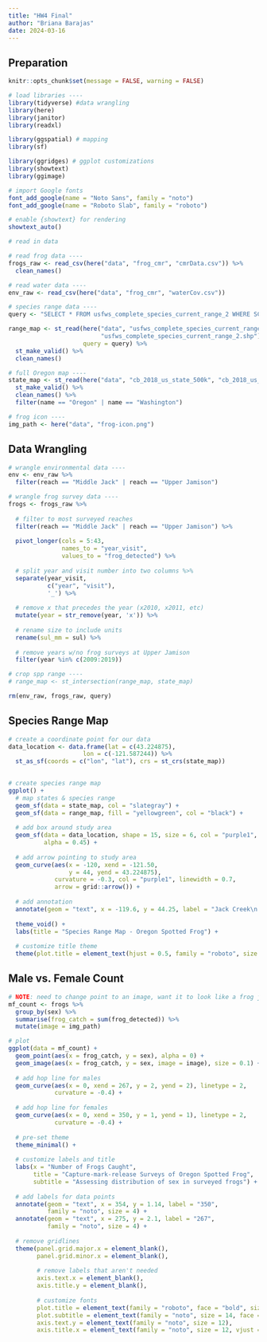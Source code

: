 ```yaml
---
title: "HW4 Final"
author: "Briana Barajas"
date: 2024-03-16
---
```


## Preparation

```r
knitr::opts_chunk$set(message = FALSE, warning = FALSE)
```

```r
# load libraries ----
library(tidyverse) #data wrangling
library(here)
library(janitor)
library(readxl)

library(ggspatial) # mapping
library(sf)

library(ggridges) # ggplot customizations
library(showtext)
library(ggimage)
```

```r
# import Google fonts
font_add_google(name = "Noto Sans", family = "noto")
font_add_google(name = "Roboto Slab", family = "roboto")

# enable {showtext} for rendering
showtext_auto()
```

```r
# read in data

# read frog data ----
frogs_raw <- read_csv(here("data", "frog_cmr", "cmrData.csv")) %>% 
  clean_names()

# read water data ----
env_raw <- read_csv(here("data", "frog_cmr", "waterCov.csv"))

# species range data ----
query <- "SELECT * FROM usfws_complete_species_current_range_2 WHERE SCINAME='Rana pretiosa' "

range_map <- st_read(here("data", "usfws_complete_species_current_range",
                          "usfws_complete_species_current_range_2.shp"),
                     query = query) %>% 
  st_make_valid() %>% 
  clean_names()

# full Oregon map ----
state_map <- st_read(here("data", "cb_2018_us_state_500k", "cb_2018_us_state_500k.shp")) %>% 
  st_make_valid() %>% 
  clean_names() %>% 
  filter(name == "Oregon" | name == "Washington")

# frog icon ----
img_path <- here("data", "frog-icon.png")
```

## Data Wrangling

```r
# wrangle environmental data ----
env <- env_raw %>% 
  filter(reach == "Middle Jack" | reach == "Upper Jamison")

# wrangle frog survey data ----
frogs <- frogs_raw %>% 
  
  # filter to most surveyed reaches
  filter(reach == "Middle Jack" | reach == "Upper Jamison") %>% 
  
  pivot_longer(cols = 5:43,
               names_to = "year_visit",
               values_to = "frog_detected") %>% 
  
  # split year and visit number into two columns %>% 
  separate(year_visit, 
           c("year", "visit"),
           '_') %>% 
  
  # remove x that precedes the year (x2010, x2011, etc)
  mutate(year = str_remove(year, 'x')) %>% 
  
  # rename size to include units
  rename(sul_mm = sul) %>% 
  
  # remove years w/no frog surveys at Upper Jamison
  filter(year %in% c(2009:2019))

# crop spp range ----
# range_map <- st_intersection(range_map, state_map)

rm(env_raw, frogs_raw, query)
```

## Species Range Map

```r
# create a coordinate point for our data
data_location <- data.frame(lat = c(43.224875), 
                     lon = c(-121.587244)) %>% 
  st_as_sf(coords = c("lon", "lat"), crs = st_crs(state_map))

  
# create species range map
ggplot() +
  # map states & species range
  geom_sf(data = state_map, col = "slategray") +
  geom_sf(data = range_map, fill = "yellowgreen", col = "black") +
  
  # add box around study area 
  geom_sf(data = data_location, shape = 15, size = 6, col = "purple1",
          alpha = 0.45) +
  
  # add arrow pointing to study area
  geom_curve(aes(x = -120, xend = -121.50,
                 y = 44, yend = 43.224875),
             curvature = -0.3, col = "purple1", linewidth = 0.7,
             arrow = grid::arrow()) +
  
  # add annotation
  annotate(geom = "text", x = -119.6, y = 44.25, label = "Jack Creek\n Study Area", family = "noto", size = 5, col = "purple") +
  
  theme_void() +
  labs(title = "Species Range Map - Oregon Spotted Frog") +
  
  # customize title theme
  theme(plot.title = element_text(hjust = 0.5, family = "roboto", size = 20)) 
```

## Male vs. Female Count

```r
# NOTE: need to change point to an image, want it to look like a frog jumping
mf_count <- frogs %>% 
  group_by(sex) %>% 
  summarise(frog_catch = sum(frog_detected)) %>% 
  mutate(image = img_path)

# plot
ggplot(data = mf_count) +
  geom_point(aes(x = frog_catch, y = sex), alpha = 0) +
  geom_image(aes(x = frog_catch, y = sex, image = image), size = 0.1) +
  
  # add hop line for males
  geom_curve(aes(x = 0, xend = 267, y = 2, yend = 2), linetype = 2,
             curvature = -0.4) +
  
  # add hop line for females
  geom_curve(aes(x = 0, xend = 350, y = 1, yend = 1), linetype = 2,
             curvature = -0.4) +
  
  # pre-set theme
  theme_minimal() +
  
  # customize labels and title
  labs(x = "Number of Frogs Caught",
       title = "Capture-mark-release Surveys of Oregon Spotted Frog",
       subtitle = "Assessing distribution of sex in surveyed frogs") +
  
  # add labels for data points
  annotate(geom = "text", x = 354, y = 1.14, label = "350", 
           family = "noto", size = 4) +
  annotate(geom = "text", x = 275, y = 2.1, label = "267",
           family = "noto", size = 4) +
  
  # remove gridlines
  theme(panel.grid.major.x = element_blank(),
        panel.grid.minor.x = element_blank(),
        
        # remove labels that aren't needed
        axis.text.x = element_blank(),
        axis.title.y = element_blank(),
        
        # customize fonts
        plot.title = element_text(family = "roboto", face = "bold", size = 20),
        plot.subtitle = element_text(family = "noto", size = 14, face = "italic"),
        axis.text.y = element_text(family = "noto", size = 12),
        axis.title.x = element_text(family = "noto", size = 12, vjust = 20, hjust = 0.5))


```
